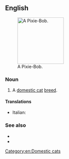 ==English==
[[File:Dobby pixie-bob.jpg|thumb|right|150px|A Pixie-Bob.]]

===Noun===
{{en-noun|head=[[pixie|Pixie]]-[[bob|Bob]]}}

# A [[domestic cat]] [[breed]].

====Translations====
{{checktrans-top}}
* Italian: {{t-check|it|gatto Pixie-Bob}}
{{trans-mid}}
{{trans-bottom}}

===See also===
* {{pedia|Pixie-Bob}}
* {{commonslite|Category:Pixie-Bob}}

[[Category:en:Domestic cats]]